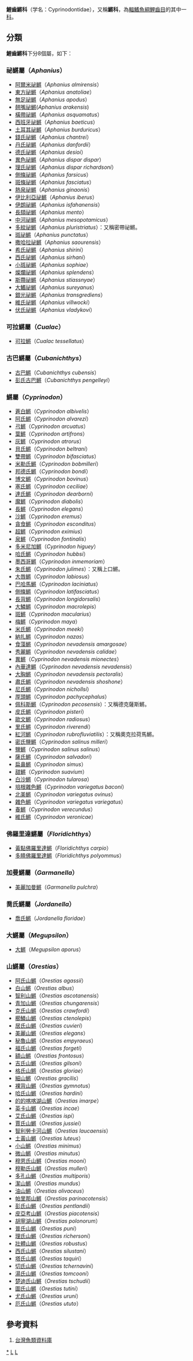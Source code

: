 {{Automatic taxobox
| taxon = Cyprinodontidae
| image = Jordanella floridae.jpg
| image_caption = [[喬氏鱂|喬氏鱂]]（''Jordanella floridae''）
| authority = Wagner, 1828 
| subdivision_ranks = [[属|属]]
| subdivision = *見內文
}}
'''鯉齒鱂科'''（学名：Cyprinodontidae），又稱'''鱂科'''，為[[輻鰭魚綱|輻鰭魚綱]][[鯉齒目|鯉齒目]]的其中一[[科|科]]。

==分類==
'''鯉齒鱂科'''下分8個屬，如下：
===祕鱂屬（''Aphanius''）===
*[[阿爾米祕鱂|阿爾米祕鱂]]（''Aphanius almirensis''）
*[[東方祕鱂|東方祕鱂]]（''Aphanius anatoliae''）
*[[無足祕鱂|無足祕鱂]]（''Aphanius apodus''）
*[[翹嘴祕鱂|翹嘴祕鱂]](''Aphanius arakensis'')
*[[橫帶祕鱂|橫帶祕鱂]]（''Aphanius asquamatus''）
*[[西班牙祕鱂|西班牙祕鱂]]（''Aphanius baeticus''）
*[[土耳其祕鱂|土耳其祕鱂]]（''Aphanius burduricus''）
*[[錢氏祕鱂|錢氏祕鱂]]（''Aphanius chantrei''）
*[[丹氏祕鱂|丹氏祕鱂]]（''Aphanius danfordii''）
*[[德氏祕鱂|德氏祕鱂]]（''Aphanius desioi''）
*[[異色祕鱂|異色祕鱂]]（''Aphanius dispar dispar''）
*[[理氏祕鱂|理氏祕鱂]]（''Aphanius dispar richardsoni''）
*[[側條祕鱂|側條祕鱂]]（''Aphanius farsicus''）
*[[斑條祕鱂|斑條祕鱂]]（''Aphanius fasciatus''）
*[[熱泉祕鱂|熱泉祕鱂]]（''Aphanius ginaonis''）
*[[伊比利亞祕鱂|伊比利亞祕鱂]]（''Aphanius iberus''）
*[[伊朗祕鱂|伊朗祕鱂]]（''Aphanius isfahanensis''）
*[[長頦祕鱂|長頦祕鱂]]（''Aphanius mento''）
*[[中河祕鱂|中河祕鱂]]（''Aphanius mesopotamicus''）
*[[多紋祕鱂|多紋祕鱂]]（''Aphanius pluristriatus''）：又稱密帶祕鱂。
*[[斑祕鱂|斑祕鱂]]（''Aphanius punctatus''）
*[[撒哈拉祕鱂|撒哈拉祕鱂]]（''Aphanius saourensis''）
*[[希氏祕鱂|希氏祕鱂]]（''Aphanius shirini''）
*[[西氏祕鱂|西氏祕鱂]]（''Aphanius sirhani''）
*[[小斑祕鱂|小斑祕鱂]]（''Aphanius sophiae''）
*[[燦爛祕鱂|燦爛祕鱂]]（''Aphanius splendens''）
*[[斯蔕祕鱂|斯蔕祕鱂]]（''Aphanius stiassnyae''）
*[[大鰭祕鱂|大鰭祕鱂]]（''Aphanius sureyanus''）
*[[銀光祕鱂|銀光祕鱂]]（''Aphanius transgrediens''）
*[[維氏祕鱂|維氏祕鱂]]（''Aphanius villwocki''）
*[[伏氏祕鱂|伏氏祕鱂]]（''Aphanius vladykovi''）

===可拉鱂屬（''Cualac''）===
*[[可拉鱂|可拉鱂]]（''Cualac tessellatus''）
===古巴鱂屬（''Cubanichthys''）===
*[[古巴鱂|古巴鱂]]（''Cubanichthys cubensis''）
*[[彭氏古巴鱂|彭氏古巴鱂]]（''Cubanichthys pengelleyi''）
===鱂屬（''Cyprinodon''）===
*[[蒼白鱂|蒼白鱂]]（''Cyprinodon albivelis''）
*[[阿氏鱂|阿氏鱂]]（''Cyprinodon alvarezi''）
*[[弓鱂|弓鱂]]（''Cyprinodon arcuatus''）
*[[葉鱂|葉鱂]]（''Cyprinodon artifrons''）
*[[灰鱂|灰鱂]]（''Cyprinodon atrorus''）
*[[貝氏鱂|貝氏鱂]]（''Cyprinodon beltrani''）
*[[雙帶鱂|雙帶鱂]]（''Cyprinodon bifasciatus''）
*[[米勒氏鱂|米勒氏鱂]]（''Cyprinodon bobmilleri''）
*[[邦德氏鱂|邦德氏鱂]]（''Cyprinodon bondi''）
*[[博文鱂|博文鱂]]（''Cyprinodon bovinus''）
*[[塞氏鱂|塞氏鱂]]（''Cyprinodon ceciliae''）
*[[達氏鱂|達氏鱂]]（''Cyprinodon dearborni''）
*[[魔鱂|魔鱂]]（''Cyprinodon diabolis''）
*[[長鱂|長鱂]]（''Cyprinodon elegans''）
*[[沙鱂|沙鱂]]（''Cyprinodon eremus''）
*[[貪食鱂|貪食鱂]]（''Cyprinodon esconditus''）
*[[超鱂|超鱂]]（''Cyprinodon eximius''）
*[[泉鱂|泉鱂]]（''Cyprinodon fontinalis''）
*[[多米尼加鱂|多米尼加鱂]]（''Cyprinodon higuey''）
*[[哈氏鱂|哈氏鱂]]（''Cyprinodon hubbsi''）
*[[墨西哥鱂|墨西哥鱂]]（''Cyprinodon inmemoriam''）
*[[朱氏鱂|朱氏鱂]]（''Cyprinodon julimes''）：又稱上口鱂。
*[[大唇鱂|大唇鱂]]（''Cyprinodon labiosus''）
*[[巴哈馬鱂|巴哈馬鱂]]（''Cyprinodon laciniatus''）
*[[側條鱂|側條鱂]]（''Cyprinodon latifasciatus''）
*[[長背鱂|長背鱂]]（''Cyprinodon longidorsalis''）
*[[大鱗鱂|大鱗鱂]]（''Cyprinodon macrolepis''）
*[[斑鱂|斑鱂]]（''Cyprinodon macularius''）
*[[梅鱂|梅鱂]]（''Cyprinodon maya''）
*[[米氏鱂|米氏鱂]]（''Cyprinodon meeki''）
*[[納扎鱂|納扎鱂]]（''Cyprinodon nazas''）
*[[食藻鱂|食藻鱂]]（''Cyprinodon nevadensis amargosae''）
*[[秀麗鱂|秀麗鱂]]（''Cyprinodon nevadensis calidae''）
*[[異鱂|異鱂]]（''Cyprinodon nevadensis mionectes''）
*[[內華達鱂|內華達鱂]]（''Cyprinodon nevadensis nevadensis''）
*[[大胸鱂|大胸鱂]]（''Cyprinodon nevadensis pectoralis''）
*[[肅氏鱂|肅氏鱂]]（''Cyprinodon nevadensis shoshone''）
*[[尼氏鱂|尼氏鱂]]（''Cyprinodon nichollsi''）
*[[厚頭鱂|厚頭鱂]]（''Cyprinodon pachycephalus''）
*[[佩科斯鱂|佩科斯鱂]]（''Cyprinodon pecosensis''）：又稱德克薩斯鱂。
*[[皮氏鱂|皮氏鱂]]（''Cyprinodon pisteri''）
*[[歐文鱂|歐文鱂]]（''Cyprinodon radiosus''）
*[[里氏鱂|里氏鱂]]（''Cyprinodon riverendi''）
*[[紅河鱂|紅河鱂]]（''Cyprinodon rubrofluviatilis''）：又稱奧克拉荷馬鱂。
*[[密氏鹽鱂|密氏鹽鱂]]（''Cyprinodon salinus milleri''）
*[[鹽鱂|鹽鱂]]（''Cyprinodon salinus salinus''）
*[[薩氏鱂|薩氏鱂]]（''Cyprinodon salvadori''）
*[[扁鼻鱂|扁鼻鱂]]（''Cyprinodon simus''）
*[[甜鱂|甜鱂]]（''Cyprinodon suavium''）
*[[白沙鱂|白沙鱂]]（''Cyprinodon tularosa''）
*[[培根雜色鱂|培根雜色鱂]]（''Cyprinodon variegatus baconi''）
*[[北美鱂|北美鱂]]（''Cyprinodon variegatus ovinus''）
*[[雜色鱂|雜色鱂]]（''Cyprinodon variegatus variegatus''）
*[[春鱂|春鱂]]（''Cyprinodon verecundus''）
*[[維氏鱂|維氏鱂]]（''Cyprinodon veronicae''）

===佛羅里達鱂屬（''Floridichthys''）===
*[[黃點佛羅里達鱂|黃點佛羅里達鱂]]（''Floridichthys carpio''）
*[[多睛佛羅里達鱂|多睛佛羅里達鱂]]（''Floridichthys polyommus''）

===加曼鱂屬（''Garmanella''）===
*[[美麗加曼鱂|美麗加曼鱂]]（''Garmanella pulchra''）
===喬氏鱂屬（''Jordanella''）===
*[[喬氏鱂|喬氏鱂]]（''Jordanella floridae''）

===大鱂屬（''Megupsilon''）===
*[[大鱂|大鱂]]（''Megupsilon aporus''）
===山鱂屬（''Orestias''）===
*[[阿氏山鱂|阿氏山鱂]]（''Orestias agassii''）
*[[白山鱂|白山鱂]]（''Orestias albus''）
*[[智利山鱂|智利山鱂]]（''Orestias ascotanensis''）
*[[青加山鱂|青加山鱂]]（''Orestias chungarensis''）
*[[克氏山鱂|克氏山鱂]]（''Orestias crawfordi''）
*[[櫛鱗山鱂|櫛鱗山鱂]]（''Orestias ctenolepis''）
*[[居氏山鱂|居氏山鱂]]（''Orestias cuvieri''）
*[[美麗山鱂|美麗山鱂]]（''Orestias elegans''）
*[[秘魯山鱂|秘魯山鱂]]（''Orestias empyraeus''）
*[[福氏山鱂|福氏山鱂]]（''Orestias forgeti''）
*[[額山鱂|額山鱂]]（''Orestias frontosus''）
*[[吉氏山鱂|吉氏山鱂]]（''Orestias gilsoni''）
*[[格氏山鳉|格氏山鳉]]（''Orestias gloriae''）
*[[細山鱂|細山鱂]]（''Orestias gracilis''）
*[[裸背山鱂|裸背山鱂]]（''Orestias gymnotus''）
*[[哈氏山鱂|哈氏山鱂]]（''Orestias hardini''）
*[[的的喀喀湖山鱂|的的喀喀湖山鱂]]（''Orestias imarpe''）
*[[英卡山鱂|英卡山鱂]]（''Orestias incae''）
*[[艾氏山鱂|艾氏山鱂]]（''Orestias ispi''）
*[[賈氏山鱂|賈氏山鱂]]（''Orestias jussiei''）
*[[智利勞卡河山鱂|智利勞卡河山鱂]]（''Orestias laucaensis''）
*[[土黃山鱂|土黃山鱂]]（''Orestias luteus''）
*[[小山鱂|小山鱂]]（''Orestias minimus''）
*[[微山鱂|微山鱂]]（''Orestias minutus''）
*[[穆恩氏山鱂|穆恩氏山鱂]]（''Orestias mooni''）
*[[穆勒氏山鱂|穆勒氏山鱂]]（''Orestias mulleri''）
*[[多孔山鱂|多孔山鱂]]（''Orestias multiporis''）
*[[潔山鱂|潔山鱂]]（''Orestias mundus''）
*[[油山鱂|油山鱂]]（''Orestias olivaceus''）
*[[帕里那山鱂|帕里那山鱂]]（''Orestias parinacotensis''）
*[[彭氏山鱂|彭氏山鱂]]（''Orestias pentlandii''）
*[[皮亞考山鱂|皮亞考山鱂]]（''Orestias piacotensis''）
*[[胡寧湖山鱂|胡寧湖山鱂]]（''Orestias polonorum''）
*[[普氏山鱂|普氏山鱂]]（''Orestias puni''）
*[[理氏山鱂|理氏山鱂]]（''Orestias richersoni''）
*[[壯體山鱂|壯體山鱂]]（''Orestias robustus''）
*[[西氏山鱂|西氏山鱂]]（''Orestias silustani''）
*[[塔氏山鱂|塔氏山鱂]]（''Orestias taquiri''）
*[[切氏山鱂|切氏山鱂]]（''Orestias tchernavini''）
*[[湯氏山鱂|湯氏山鱂]]（''Orestias tomcooni''）
*[[楚迪氏山鱂|楚迪氏山鱂]]（''Orestias tschudii''）
*[[圖氏山鱂|圖氏山鱂]]（''Orestias tutini''）
*[[尤氏山鱂|尤氏山鱂]]（''Orestias uruni''）
*[[厄氏山鱂|厄氏山鱂]]（''Orestias ututo''）

==參考資料==
#[https://web.archive.org/web/20160526235836/http://fishdb.sinica.edu.tw/AjaxTree/tree.php 台灣魚類資料庫]
{{Taxonbar|from=Q134865}}

[[Category:鯉齒鱂科|*]]
[[Category:鯉齒目|L]]
[[Category:_1828年描述的分类群|L]]